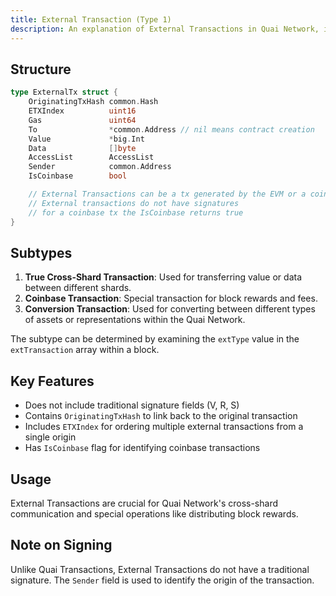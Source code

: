 ```yaml
---
title: External Transaction (Type 1)
description: An explanation of External Transactions in Quai Network, including cross-shard and special purpose transactions.
---
```


## Structure

```go
type ExternalTx struct {
	OriginatingTxHash common.Hash
	ETXIndex          uint16
	Gas               uint64
	To                *common.Address // nil means contract creation
	Value             *big.Int
	Data              []byte
	AccessList        AccessList
	Sender            common.Address
	IsCoinbase        bool

	// External Transactions can be a tx generated by the EVM or a coinbase tx or a conversion tx
	// External transactions do not have signatures
	// for a coinbase tx the IsCoinbase returns true
}
```
## Subtypes

1. **True Cross-Shard Transaction**: Used for transferring value or data between different shards.
2. **Coinbase Transaction**: Special transaction for block rewards and fees.
3. **Conversion Transaction**: Used for converting between different types of assets or representations within the Quai Network.

The subtype can be determined by examining the `extType` value in the `extTransaction` array within a block.

## Key Features

- Does not include traditional signature fields (V, R, S)
- Contains `OriginatingTxHash` to link back to the original transaction
- Includes `ETXIndex` for ordering multiple external transactions from a single origin
- Has `IsCoinbase` flag for identifying coinbase transactions

## Usage

External Transactions are crucial for Quai Network's cross-shard communication and special operations like distributing block rewards.

## Note on Signing

Unlike Quai Transactions, External Transactions do not have a traditional signature. The `Sender` field is used to identify the origin of the transaction.